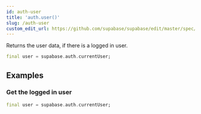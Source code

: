 ```yaml
---
id: auth-user
title: 'auth.user()'
slug: /auth-user
custom_edit_url: https://github.com/supabase/supabase/edit/master/spec/supabase_dart_v1_legacy.yml
---
```



Returns the user data, if there is a logged in user.

```dart
final user = supabase.auth.currentUser;
```

## Examples

### Get the logged in user

```dart
final user = supabase.auth.currentUser;
```
